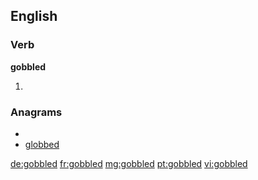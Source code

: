 ==English==

===Verb===
'''gobbled'''

# {{past of|[[gobble]]}}

===Anagrams===
* {{alphagram|bbdeglo}}
* [[globbed#English|globbed]]

[[de:gobbled]]
[[fr:gobbled]]
[[mg:gobbled]]
[[pt:gobbled]]
[[vi:gobbled]]